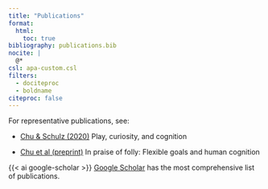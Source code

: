 ```yaml
---
title: "Publications"
format:
  html:
    toc: true
bibliography: publications.bib
nocite: |
  @*
csl: apa-custom.csl
filters:
  - dociteproc
  - boldname
citeproc: false
---
```


For representative publications, see:

- [Chu & Schulz (2020)](https://doi.org/10.1146/annurev-devpsych-070120-014806) Play, curiosity, and cognition

- [Chu et al (preprint)](https://doi.org/10.31234/osf.io/zxbqr) In praise of folly: Flexible goals and human cognition

<!-- ::: {.callout-note title="Disclaimer"} -->
<!-- PDFs are provided to ensure timely dissemination of academic work. They can be downloaded for noncommercial, information purposes only, and may not be reposted without permission from the respective copyright holders. -->
<!-- ::: -->

::: {.callout-tip}
{{< ai google-scholar >}} [Google Scholar](https://scholar.google.com/citations?user=jiitnhMAAAAJ) has the most comprehensive list of publications.
:::

::: {#refs}
:::